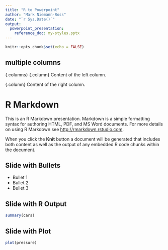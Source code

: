 ```yaml
---
title: "R to Powerpoint"
author: "Mark Niemann-Ross"
date: "`r Sys.Date()`"
output:
  powerpoint_presentation:
    reference_doc: my-styles.pptx
---
```



```r
knitr::opts_chunk$set(echo = FALSE)
```

## multiple columns
{.columns}
  {.column}
Content of the left column.


  {.column}
Content of the right column.


# R Markdown

This is an R Markdown presentation. Markdown is a simple formatting syntax for authoring HTML, PDF, and MS Word documents. For more details on using R Markdown see <http://rmarkdown.rstudio.com>.

When you click the **Knit** button a document will be generated that includes both content as well as the output of any embedded R code chunks within the document.

## Slide with Bullets

- Bullet 1
- Bullet 2
- Bullet 3

## Slide with R Output

```r
summary(cars)
```

## Slide with Plot

```r
plot(pressure)
```

